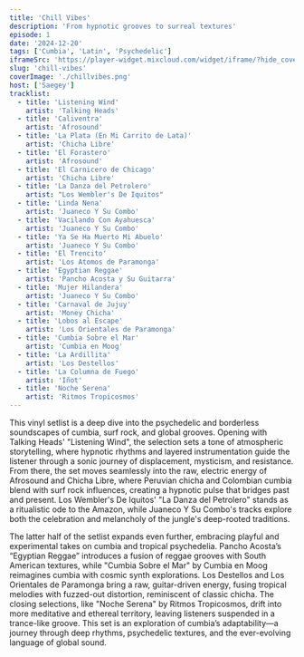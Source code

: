 ```yaml
---
title: 'Chill Vibes'
description: 'From hypnotic grooves to surreal textures'
episode: 1
date: '2024-12-20'
tags: ['Cumbia', 'Latin', 'Psychedelic']
iframeSrc: 'https://player-widget.mixcloud.com/widget/iframe/?hide_cover=1&light=1&hide_artwork=1&feed=%2Fpublic-vinyl-radio%2Fchill-vibes%2F'
slug: 'chill-vibes'
coverImage: './chillvibes.png'
host: ['Saegey']
tracklist:
  - title: 'Listening Wind'
    artist: 'Talking Heads'
  - title: 'Caliventra'
    artist: 'Afrosound'
  - title: 'La Plata (En Mi Carrito de Lata)'
    artist: 'Chicha Libre'
  - title: 'El Forastero'
    artist: 'Afrosound'
  - title: 'El Carnicero de Chicago'
    artist: 'Chicha Libre'
  - title: 'La Danza del Petrolero'
    artist: "Los Wembler's De Iquitos"
  - title: 'Linda Nena'
    artist: 'Juaneco Y Su Combo'
  - title: 'Vacilando Con Ayahuesca'
    artist: 'Juaneco Y Su Combo'
  - title: 'Ya Se Ha Muerto Mi Abuelo'
    artist: 'Juaneco Y Su Combo'
  - title: 'El Trencito'
    artist: 'Los Atomos de Paramonga'
  - title: 'Egyptian Reggae'
    artist: 'Pancho Acosta y Su Guitarra'
  - title: 'Mujer Hilandera'
    artist: 'Juaneco Y Su Combo'
  - title: 'Carnaval de Jujuy'
    artist: 'Money Chicha'
  - title: 'Lobos al Escape'
    artist: 'Los Orientales de Paramonga'
  - title: 'Cumbia Sobre el Mar'
    artist: 'Cumbia en Moog'
  - title: 'La Ardillita'
    artist: 'Los Destellos'
  - title: 'La Columna de Fuego'
    artist: 'Iñot'
  - title: 'Noche Serena'
    artist: 'Ritmos Tropicosmos'
---
```


This vinyl setlist is a deep dive into the psychedelic and borderless soundscapes of cumbia, surf rock, and global grooves. Opening with Talking Heads' "Listening Wind", the selection sets a tone of atmospheric storytelling, where hypnotic rhythms and layered instrumentation guide the listener through a sonic journey of displacement, mysticism, and resistance. From there, the set moves seamlessly into the raw, electric energy of Afrosound and Chicha Libre, where Peruvian chicha and Colombian cumbia blend with surf rock influences, creating a hypnotic pulse that bridges past and present. Los Wembler's De Iquitos' "La Danza del Petrolero" stands as a ritualistic ode to the Amazon, while Juaneco Y Su Combo's tracks explore both the celebration and melancholy of the jungle's deep-rooted traditions.

The latter half of the setlist expands even further, embracing playful and experimental takes on cumbia and tropical psychedelia. Pancho Acosta’s “Egyptian Reggae” introduces a fusion of reggae grooves with South American textures, while "Cumbia Sobre el Mar" by Cumbia en Moog reimagines cumbia with cosmic synth explorations. Los Destellos and Los Orientales de Paramonga bring a raw, guitar-driven energy, fusing tropical melodies with fuzzed-out distortion, reminiscent of classic chicha. The closing selections, like "Noche Serena" by Ritmos Tropicosmos, drift into more meditative and ethereal territory, leaving listeners suspended in a trance-like groove. This set is an exploration of cumbia’s adaptability—a journey through deep rhythms, psychedelic textures, and the ever-evolving language of global sound.
